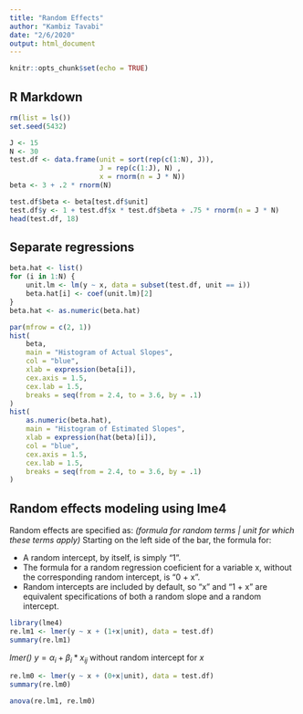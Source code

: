 ```yaml
---
title: "Random Effects"
author: "Kambiz Tavabi"
date: "2/6/2020"
output: html_document
---
```


```r
knitr::opts_chunk$set(echo = TRUE)
```

## R Markdown
```r
rm(list = ls())
set.seed(5432)

J <- 15
N <- 30
test.df <- data.frame(unit = sort(rep(c(1:N), J)),
                      J = rep(c(1:J), N) ,
                      x = rnorm(n = J * N))
beta <- 3 + .2 * rnorm(N)

test.df$beta <- beta[test.df$unit]
test.df$y <- 1 + test.df$x * test.df$beta + .75 * rnorm(n = J * N)
head(test.df, 18)
```

## Separate regressions
```r
beta.hat <- list()
for (i in 1:N) {
    unit.lm <- lm(y ~ x, data = subset(test.df, unit == i))
    beta.hat[i] <- coef(unit.lm)[2]
}
beta.hat <- as.numeric(beta.hat)
```

```r
par(mfrow = c(2, 1))
hist(
    beta,
    main = "Histogram of Actual Slopes",
    col = "blue",
    xlab = expression(beta[i]),
    cex.axis = 1.5,
    cex.lab = 1.5,
    breaks = seq(from = 2.4, to = 3.6, by = .1)
)
hist(
    as.numeric(beta.hat),
    main = "Histogram of Estimated Slopes",
    xlab = expression(hat(beta)[i]),
    col = "blue",
    cex.axis = 1.5,
    cex.lab = 1.5,
    breaks = seq(from = 2.4, to = 3.6, by = .1)
)
```

## Random effects modeling using lme4
Random effects are specified as:
_(formula for random terms | unit for which these terms apply)_
Starting on the left side of the bar, the formula for:

* A random intercept, by itself, is simply “1”. 
* The formula for a random regression coeficient for a variable x, without the corresponding random intercept, is “0 + x”.  
* Random intercepts are included by default, so “x” and “1 + x” are equivalent specifications of both a random slope and a random intercept.

```r
library(lme4)
re.lm1 <- lmer(y ~ x + (1+x|unit), data = test.df) 
summary(re.lm1)
```

_lmer()_ $y = \alpha_i + \beta_i * x_{ij}$ without random intercept for _x_
```r
re.lm0 <- lmer(y ~ x + (0+x|unit), data = test.df) 
summary(re.lm0)
```

```r
anova(re.lm1, re.lm0)
```

